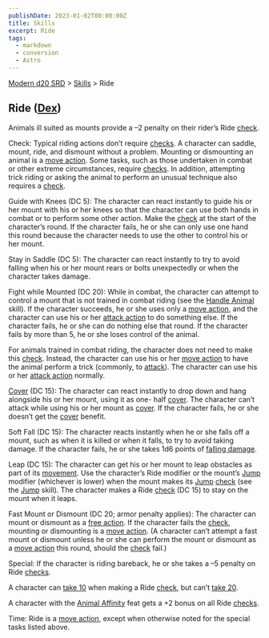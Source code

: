 ```yaml
---
publishDate: 2023-01-02T00:00:00Z
title: Skills
excerpt: Ride
tags:
  - markdown
  - conversion
  - Astro
---
```


[Modern d20 SRD](/#modernD20) > [Skills](modern-d20-srd-skills-index) > Ride

## Ride ([Dex](modern-d20-srd-basics-ability-scores))

Animals ill suited as mounts provide a –2 penalty on their rider’s Ride
[check](modern-d20-srd-skills-skill-basics-php#skill-check-index).

Check: Typical riding actions don’t require [checks](modern-d20-srd-skills-skill-basics-php#skill-check-index). A character can saddle, mount, ride, and
dismount without a problem. Mounting or dismounting an animal is a [move action](modern-d20-srd-combat-move-actions). Some tasks, such as those
undertaken in combat or other extreme circumstances, require
[checks](modern-d20-srd-skills-skill-basics-php#skill-check-index). In
addition, attempting trick riding or asking the animal to perform an unusual
technique also requires a [check](modern-d20-srd-skills-skill-basics-php#skill-check-index).

Guide with Knees (DC 5): The character can react instantly to guide his or her
mount with his or her knees so that the character can use both hands in combat
or to perform some other action. Make the [check](modern-d20-srd-skills-skill-basics-php#skill-check-index) at the start of the character’s round. If the
character fails, he or she can only use one hand this round because the
character needs to use the other to control his or her mount.

Stay in Saddle (DC 5): The character can react instantly to try to avoid
falling when his or her mount rears or bolts unexpectedly or when the
character takes damage.

Fight while Mounted (DC 20): While in combat, the character can attempt to
control a mount that is not trained in combat riding (see the [Handle Animal](modern-d20-srd-skills-handle-animal) skill). If the character
succeeds, he or she uses only a [move action](modern-d20-srd-combat-move-actions), and the character can use his or her [attack action](modern-d20-srd-combat-attack-actions) to do something else. If the character fails, he or she
can do nothing else that round. If the character fails by more than 5, he or
she loses control of the animal.

For animals trained in combat riding, the character does not need to make this
[check](modern-d20-srd-skills-skill-basics-php#skill-check-index). Instead,
the character can use his or her [move action](modern-d20-srd-combat-move-actions) to have the animal perform a trick (commonly, to
[attack](modern-d20-srd-combat-attack-roll)). The character can use his or her
[attack action](modern-d20-srd-combat-attack-actions) normally.

[Cover](modern-d20-srd-combat-cover) (DC 15): The character can react
instantly to drop down and hang alongside his or her mount, using it as one-
half [cover](modern-d20-srd-combat-cover). The character can’t attack while
using his or her mount as [cover](modern-d20-srd-combat-cover). If the
character fails, he or she doesn’t get the [cover](modern-d20-srd-combat-cover) benefit.

Soft Fall (DC 15): The character reacts instantly when he or she falls off a
mount, such as when it is killed or when it falls, to try to avoid taking
damage. If the character fails, he or she takes 1d6 points of [falling damage](modern-d20-srd-environment-hazards-falling).

Leap (DC 15): The character can get his or her mount to leap obstacles as part
of its [movement](modern-d20-srd-combat-movement-and-position). Use the
character’s Ride modifier or the mount’s [Jump](modern-d20-srd-skills-jump)
modifier (whichever is lower) when the mount makes its [Jump](modern-d20-srd-skills-jump) [check](modern-d20-srd-skills-skill-basics-php#skill-check-index)
(see the [Jump](modern-d20-srd-skills-jump) skill). The character makes a Ride
[check](modern-d20-srd-skills-skill-basics-php#skill-check-index) (DC 15) to
stay on the mount when it leaps.

Fast Mount or Dismount (DC 20; armor penalty applies): The character can mount
or dismount as a [free action](modern-d20-srd-combat-action-types). If the
character fails the [check](modern-d20-srd-skills-skill-basics-php#skill-check-index), mounting or dismounting is a [move action](modern-d20-srd-combat-move-actions). (A character can’t attempt a fast mount or dismount
unless he or she can perform the mount or dismount as a [move action](modern-d20-srd-combat-move-actions) this round, should the
[check](modern-d20-srd-skills-skill-basics-php#skill-check-index) fail.)

Special: If the character is riding bareback, he or she takes a –5 penalty on
Ride [checks](modern-d20-srd-skills-skill-basics-php#skill-check-index).

A character can [take 10](modern-d20-srd-skills-skill-basics-php#take10-index)
when making a Ride [check](modern-d20-srd-skills-skill-basics-php#skill-check-index), but can’t [take 20](modern-d20-srd-skills-skill-basics-php#take20-index).

A character with the [Animal Affinity](modern-d20-srd-feats-animal-affinity)
feat gets a +2 bonus on all Ride [checks](modern-d20-srd-skills-skill-basics-php#skill-check-index).

Time: Ride is a [move action](modern-d20-srd-combat-move-actions), except when
otherwise noted for the special tasks listed above.

